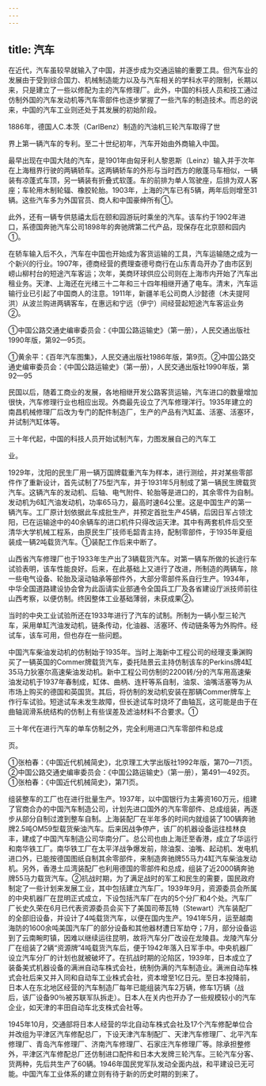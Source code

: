 ```yaml
---
---
---
```

title: 汽车
---



在近代，汽车虽较早就输入了中国，并逐步成为交通运输的重要工具。但汽车业的发展由于受到综合国力、机械制造能力以及与汽车相关的学科水平的限制，长期以来，只是建立了一些以修配为主的汽车修理厂。此外，中国的科技人员和技工通过仿制外国的汽车发动机等汽车零部件也逐步掌握了一些汽车的制造技术。而总的说来，中国的汽车工业则还处于其发展的初始阶段。

1886年，德国人C.本茨（CarlBenz）制造的汽油机三轮汽车取得了世

界上第一辆汽车的专利。至二十世纪初年，汽车开始由外商输入中国。

最早出现在中国大陆的汽车，是1901年由匈牙利人黎恩斯（Leinz）输入并于次年在上海租界行驶的两辆轿车。这两辆轿车的外形与当时西方的敞蓬马车相似，一辆装有凉蓬式车顶，另一辆装有折叠式软蓬。车的前排为单人驾驶座，后排为双人客座；车轮用木制轮辐、橡胶轮胎。1903年，上海的汽车已有5辆，两年后则增至31辆。这些汽车多为外国官员、商人和中国豪绅所有①。

此外，还有一辆专供慈禧太后在颐和园游玩时乘坐的汽车。该车约于1902年进口，系德国奔驰汽车公司1898年的奔驰牌第二代产品，现保存在北京颐和园内①。

在轿车输入后不久，汽车在中国也开始成为客货运输的工具，汽车运输随之成为一个新兴的行业。1907年，德商经营的费理查德号商行在山东青岛开办了由市区到崂山柳村台的短途汽车客运；次年，美商环球供应公司则在上海市内开始了汽车出租业务。天津、上海还在光绪三十二年和三十四年相继开通了电车。清末，汽车运输行业已引起了中国商人的注意。1911年，新疆羊毛公司商人沙懿德（木夫提阿洪）从波兰购进两辆客车，在惠远和宁远（伊宁）间经营起短途汽车客运业务②。

①中国公路交通史编审委员会：《中国公路运输史》（第一册），人民交通出版社1990年版，第92—95页。

①黄余平：《百年汽车图集》，人民交通出版社1986年版，第9页。②中国公路交通史编审委员会：《中国公路运输史》（第一册），人民交通出版社1990年版，第92—95

民国以后，随着工商业的发展，各地相继开发公路客货运输，汽车进口的数量增加很快，汽车修理行业也相应出现。外商最先设立了汽车修理洋行。1935年建立的南昌机械修理厂后改为专门的配件制造厂，生产的产品有汽缸盖、活塞、活塞环，并试制汽缸体等。

三十年代起，中国的科技人员开始试制汽车，力图发展自己的汽车工

业。

1929年，沈阳的民生厂用一辆万国牌载重汽车为样本，进行测绘，并对某些零部件作了重新设计，首先试制了75型汽车，并于1931年5月制成了第一辆民生牌载货汽车。这辆汽车的发动机、后轴、电气附件、轮胎等是进口的，其余零件为自制。发动机为6缸汽油发动机，功率65马力，最高时速64公里。这是中国生产的第一辆汽车。工厂原计划依据此车成批生产，并预定首批生产45辆，后因日军占领沈阳，已在运输途中的40余辆车的进口机件只得改运天津。其中有两套机件后交至清华大学机械工程系，由原民生厂技师毛韶青主持，配制零部件，于1935年夏组装成一辆2吨载货汽车。①装配工作后来中断了。

山西省汽车修理厂也于1933年生产出了3辆载货汽车。对第一辆车所做的长途行车试验表明，该车性能良好。后来，在此基础上又进行了改进，所制造的两辆车，除一些电气设备、轮胎及滚动轴承等部件外，大部分零部件系自行生产。1934年，中华全国道路建设协会曾为此函请实业部通令全国兵工厂及各省建设厅派技师前往山西考察，以便仿制。终因整体工业基础薄弱，未获成果②。

当时的中央工业试验所还在1933年进行了汽车的试制。所制为一辆小型三轮汽车，采用单缸汽油发动机，链条传动，化油器、活塞环、传动链条等为外购件。经试车，该车可用，但也存在一些问题。

中国汽车柴油发动机的仿制始于1935年。当时上海新中工程公司的经理支秉渊购买了一辆英国的Commer牌载货汽车，委托陆景云主持仿制该车的Perkins牌4缸35马力狄塞尔高速柴油发动机。新中工程公司仿制的2200转/分的汽车用高速柴油发动机于1937年春制成，缸体、曲柄、连杆等系自制，油泵、油嘴活塞等为从市场上购买的德国和英国货。其后，将仿制的发动机安装在那辆Commer牌车上作行车试验。短途试车未发生故障，但长途试车时烧坏了曲轴瓦，这可能是由于在曲轴润滑系统结构的仿制上有些误差及滤油材料不合要求。①

三十年代在进行汽车的单车仿制之外，完全利用进口汽车零部件和总成

页。

①张柏春：《中国近代机械简史》，北京理工大学出版社1992年版，第70—71页。②中国公路交通史编审委员会：《中国公路运输史》（第一册），第491—492页。①张柏春：《中国近代机械简史》，第71页。

组装整车的工厂也在进行批量生产。1937年，以中国银行为主筹资160万元，组建了官商合办的中国汽车制造公司，计划先进口国外的汽车零部件、总成组装，再逐步从部分自制过渡到整车自制。上海装配厂在半年多的时间内就组装了100辆奔驰牌2.5吨OM59型载货柴油汽车。后来因战争停产，该厂的机器设备运往桂林良丰，建成了中国汽车制造公司华南分厂。总公司也由上海迁至香港，成立了华运行和南华铁工厂。南华铁工厂在太平洋战争爆发前，除油泵、油嘴、起动机、发电机进口外，已能按德国图纸自制其余零部件，来制造奔驰牌55马力4缸汽车柴油发动机。另外，香港土瓜湾装配厂也利用德国的零部件和总成，组装了近2000辆奔驰牌55马力载货汽车。②抗战时期，为了满足战时的军工和民生的需要，国民政府制定了一些计划来发展工业，其中包括建立汽车厂。1939年9月，资源委员会所属的中央机器厂在昆明正式成立，下设包括汽车厂在内的5个分厂和4个处。汽车厂厂长史久荣在6月已代表资源委员会买下了美国司蒂瓦特（Stewart）汽车装配厂的全部旧设备，并设计了4吨载货汽车，以便在国内生产。1941年5月，运至越南海防的1600余吨美国汽车厂的部分设备和其他器材遭日军劫夺；7月，部分设备运到了云南畹町镇，因难以继续运往昆明，故将汽车分厂改设在龙陵县。龙陵汽车分厂在组装了2辆“资源牌”4吨载货汽车后，便于1942年落入日军手中。中央机器厂设立汽车分厂的计划也就被破坏了。在抗战时期的沦陷区，1939年，日本成立了装备美式机器设备的满洲自动车株式会社，统制伪满的汽车制造业。满洲自动车株式会社后来又并入同和自动车工业株式会社，资本增至1亿日元。至日本投降前，日本人在东北地区经营的汽车制造厂每年已能组装汽车2万辆，修车1万辆（战后，该厂设备90％被苏联军队拆走）。日本人在关内也开办了一些规模较小的汽车企业，如天津的丰田自动车北支株式会社等。

1945年10月，交通部将日本人经营的华北自动车株式会社及17个汽车修配单位合并改组为平津区汽车修配总厂，下设天津汽车制配厂、天津汽车修理厂、北平汽车修理厂、青岛汽车修理厂、济南汽车修理厂、石家庄汽车修理厂等。除承担整修外，平津区汽车修配总厂还仿制进口配件和日本大发牌三轮汽车。三轮汽车分客、货两种，先后共生产了60辆。1946年国民党军队发动全面内战，和平建设已无可能。中国汽车工业体系的建立则有待于新的历史时期的到来了。